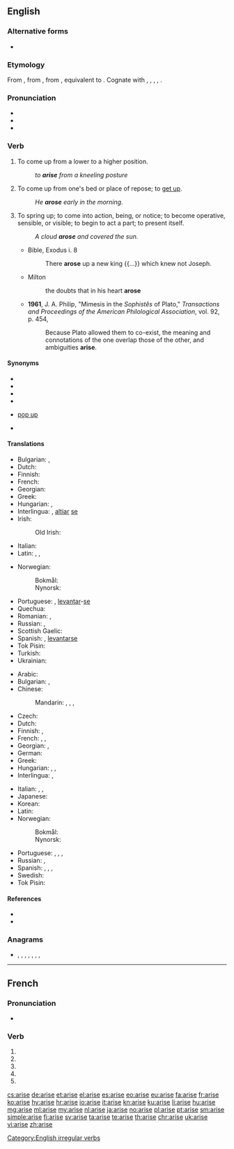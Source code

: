 {{also|ärise|arisé}}
==English==

===Alternative forms===
* {{l|en|arize}} {{qualifier|obsolete}}

===Etymology===
From {{etyl|enm|en}} {{m|enm|arisen}}, from {{etyl|ang|en}} {{m|ang|ārīsan||to arise, get up; rise; spring from, originate; spring up, ascend}}, from {{etyl|gem-pro|en}} {{m|gem-pro|*uzrīsaną||to rise up, arise}}, equivalent to {{prefix|a|rise|lang=en}}. Cognate with {{cog|sco|arise}}, {{m|sco|aryse||to arise, rise up, come into existence}}, {{cog|gml|errīsen||to stand up, arise}}, {{cog|goh|irrīsan||to rise up, fall}}, {{cog|got|𐌿𐍂𐍂𐌴𐌹𐍃𐌰𐌽||to arise}}.

===Pronunciation===
* {{IPA|/əˈɹaɪz/|lang=en}}
* {{audio|en-us-arise.ogg|Audio (US)|lang=en}}
* {{rhymes|aɪz|lang=en}}

===Verb===
{{en-verb|arises|arising|arose|arisen}}

# To come up from a lower to a higher position.
#: ''to '''arise''' from a kneeling posture''
# To come up from one's bed or place of repose; to [[get up]].
#: ''He '''arose''' early in the morning.''
# To spring up; to come into action, being, or notice; to become operative, sensible, or visible; to begin to act a part; to present itself.
#: ''A cloud '''arose''' and covered the sun.''
#* Bible, Exodus i. 8
#*: There '''arose''' up a new king {{...}} which knew not Joseph.
#* Milton
#*: the doubts that in his heart '''arose'''
#* '''1961''', J. A. Philip, "Mimesis in the ''Sophistês'' of Plato," ''Transactions and Proceedings of the American Philological Association'', vol. 92, p. 454,
#*: Because Plato allowed them to co-exist, the meaning and connotations of the one overlap those of the other, and ambiguities '''arise'''.

====Synonyms====
* {{l|en|emerge}}
* {{l|en|occur}}
* {{l|en|appear}}
* {{l|en|surface}}
* {{qualifier|idiomatic}} [[pop up]]
* {{sense|resume existing}} {{l|en|reappear}}

====Translations====
{{trans-top|get up, stand up}}
* Bulgarian: {{t+|bg|излизам}}, {{t+|bg|произлизам}}
* Dutch: {{t+|nl|opstaan}}
* Finnish: {{t+|fi|nousta}}
* French: {{t+|fr|se lever}}
* Georgian: {{t|ka|ადგომა|sc=Geor}}
* Greek: {{t+|el|σηκώνομαι}}
* Hungarian: {{t+|hu|felkel}}, {{t+|hu|felemelkedik}}
* Interlingua: {{t|ia|surger}}, [[altiar]] [[se]]
* Irish: {{t|ga|éirigh}}
*: Old Irish: {{t|sga|at·reig}}
* Italian: {{t+|it|sorgere}}
* Latin: {{t|la|surgere}}, {{t|la|enascor}}, {{t+|la|existo}}
{{trans-mid}}
* Norwegian:
*: Bokmål: {{t+|nb|stå opp}}
*: Nynorsk: {{t|nn|stå opp}}
* Portuguese: {{t+|pt|surgir}}, [[levantar]]-[[se#Portuguese|se]]
* Quechua: {{t|qu|hatariy}}
* Romanian: {{t+|ro|ridica}}, {{t+|ro|scula}}
* Russian: {{t+|ru|встава́ть|impf}}, {{t+|ru|встать|pf}}
* Scottish Gaelic: {{t|gd|èirich}}
* Spanish: {{t+|es|surgir}}, [[levantar]][[se#Spanish|se]]
* Tok Pisin: {{t|tpi|kamap}}
* Turkish: {{t+|tr|kalkmak}}
* Ukrainian: {{t|uk|встава́ти}}
{{trans-bottom}}

{{trans-top|start to exist, originate}}
* Arabic: {{t|ar|نَهَضَ}}
* Bulgarian: {{t+|bg|възниквам}}, {{t|bg|появявам се}}
* Chinese:
*: Mandarin: {{t+|cmn|起來|sc=Hani}}, {{t+|cmn|起来|tr=qǐlái|sc=Hani}}, {{t+|cmn|產生|sc=Hani}}, {{t+|cmn|产生|tr=chǎnshēng|sc=Hani}}
* Czech: {{t+|cs|vzniknout}}
* Dutch: {{t+|nl|ontstaan}}
* Finnish: {{t+|fi|syntyä}}, {{t|fi|saada alkunsa}}
* French: {{t+|fr|surgir}}, {{t+|fr|apparaitre}}, {{t+|fr|naitre}}
* Georgian: {{t|ka|აღმოცენება|sc=Geor}}, {{t|ka|წამოჭრა|sc=Geor}}
* German: {{t+|de|entstehen}}
* Greek: {{t+|el|ανακύπτω}}
* Hungarian: {{t+|hu|fakad}}, {{t+|hu|ered}}, {{t+|hu|származik}}
* Interlingua: {{t|ia|surger}}, {{t|ia|provenir}}
{{trans-mid}}
* Italian: {{t+|it|sorgere}}, {{t+|it|apparire}}, {{t+|it|nascere}}
* Japanese: {{t+|ja|起こる|tr=おこる, okoru|sc=Jpan}}
* Korean: {{t+|ko|일어나다|sc=Kore}}
* Latin: {{t|la|surgere}}
* Norwegian:
*: Bokmål: {{t|nb|oppstå}}
*: Nynorsk: {{t|nn|oppstå}}
* Portuguese: {{t+|pt|surgir}}, {{t+|pt|provir}}, {{t+|pt|aparecer}}, {{t+|pt|nascer}}
* Russian: {{t+|ru|возника́ть|impf}}, {{t+|ru|возни́кнуть|pf}}
* Spanish: {{t+|es|surgir}}, {{t+|es|provenir}}, {{t+|es|aparecer}}, {{t+|es|nacer}}
* Swedish: {{t+|sv|uppstå}}
* Tok Pisin: {{t|tpi|kamap}}
{{trans-bottom}}

====References====
* {{R:Century 1911}}
* {{R:Webster 1913}}

===Anagrams===
* {{l|en|aesir}}, {{l|en|Aesir}}, {{l|en|Æsir}}, {{l|en|aires}}, {{l|en|Aries}}, {{l|en|ERISA}}, {{l|en|raise}}, {{l|en|reais}}

[[Category:English irregular verbs]]


----

==French==

===Pronunciation===
* {{homophones|arisent|arises|lang=fr}}

===Verb===
{{fr-verb form}}

# {{conjugation of|ariser||1|s|pres|ind|lang=fr}}
# {{conjugation of|ariser||3|s|pres|ind|lang=fr}}
# {{conjugation of|ariser||1|s|pres|sub|lang=fr}}
# {{conjugation of|ariser||3|s|pres|sub|lang=fr}}
# {{conjugation of|ariser||2|s|imp|lang=fr}}

[[cs:arise]]
[[de:arise]]
[[et:arise]]
[[el:arise]]
[[es:arise]]
[[eo:arise]]
[[eu:arise]]
[[fa:arise]]
[[fr:arise]]
[[ko:arise]]
[[hy:arise]]
[[hr:arise]]
[[io:arise]]
[[it:arise]]
[[kn:arise]]
[[ku:arise]]
[[li:arise]]
[[hu:arise]]
[[mg:arise]]
[[ml:arise]]
[[my:arise]]
[[nl:arise]]
[[ja:arise]]
[[no:arise]]
[[pl:arise]]
[[pt:arise]]
[[sm:arise]]
[[simple:arise]]
[[fi:arise]]
[[sv:arise]]
[[ta:arise]]
[[te:arise]]
[[th:arise]]
[[chr:arise]]
[[uk:arise]]
[[vi:arise]]
[[zh:arise]]